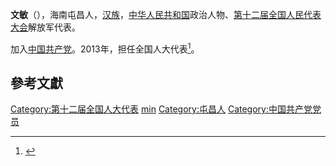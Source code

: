 '''文敏'''（{{bd|1985年||}}），海南屯昌人，[[汉族|汉族]]，[[中华人民共和国|中华人民共和国]]政治人物、[[第十二届全国人民代表大会|第十二届全国人民代表大会]]解放军代表。

加入[[中国共产党|中国共产党]]。2013年，担任全国人大代表<ref>{{cite news|title=全国人大代表信息-文敏|url= http://210.82.31.1:8084/delegate/viewDelegate.action?dbid=122759|accessdate=2013-04-05|newspaper=全国人大网}}{{Dead link|date=2020年1月 |bot=InternetArchiveBot |fix-attempted=yes }}</ref>。

==參考文獻==
{{reflist}}
{{中国政治人物小作品}}
{{DEFAULTSORT:wen min}}
[[Category:第十二届全国人大代表|Category:第十二届全国人大代表]]
[[Category:文姓|min]]
[[Category:屯昌人|Category:屯昌人]]
[[Category:中国共产党党员|Category:中国共产党党员]]
